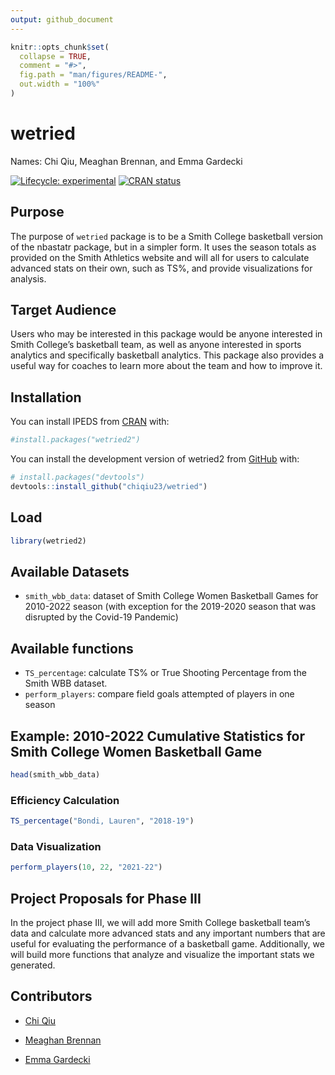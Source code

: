 ```yaml
---
output: github_document
---
```


<!-- README.md is generated from README.Rmd. Please edit that file -->

```r
knitr::opts_chunk$set(
  collapse = TRUE,
  comment = "#>",
  fig.path = "man/figures/README-",
  out.width = "100%"
)
```

# wetried

Names: Chi Qiu, Meaghan Brennan, and Emma Gardecki

<!-- badges: start -->

[![Lifecycle: experimental](https://img.shields.io/badge/lifecycle-experimental-orange.svg)](https://lifecycle.r-lib.org/articles/stages.html#experimental) [![CRAN status](https://www.r-pkg.org/badges/version/wetried2)](https://CRAN.R-project.org/package=wetried2)

<!-- badges: end -->

## Purpose

The purpose of `wetried` package is to be a Smith College basketball version of the nbastatr package, but in a simpler form. It uses the season totals as provided on the Smith Athletics website and will all for users to calculate advanced stats on their own, such as TS%, and provide visualizations for analysis.

## Target Audience

Users who may be interested in this package would be anyone interested in Smith College's basketball team, as well as anyone interested in sports analytics and specifically basketball analytics. This package also provides a useful way for coaches to learn more about the team and how to improve it.

## Installation

You can install IPEDS from [CRAN](https://cran.r-project.org/) with:

```r
#install.packages("wetried2")
```

You can install the development version of wetried2 from [GitHub](https://github.com/) with:

```r
# install.packages("devtools")
devtools::install_github("chiqiu23/wetried")
```

## Load

```r
library(wetried2) 
```

## Available Datasets

-   `smith_wbb_data`: dataset of Smith College Women Basketball Games for 2010-2022 season (with exception for the 2019-2020 season that was disrupted by the Covid-19 Pandemic)

## Available functions

-   `TS_percentage`: calculate TS% or True Shooting Percentage from the Smith WBB dataset.
-   `perform_players`: compare field goals attempted of players in one season

## Example: 2010-2022 Cumulative Statistics for Smith College Women Basketball Game

```r
head(smith_wbb_data)
```

### Efficiency Calculation

```r
TS_percentage("Bondi, Lauren", "2018-19")
```

### Data Visualization

```r
perform_players(10, 22, "2021-22")
```

## Project Proposals for Phase III

In the project phase III, we will add more Smith College basketball team's data and calculate more advanced stats and any important numbers that are useful for evaluating the performance of a basketball game. Additionally, we will build more functions that analyze and visualize the important stats we generated.

## Contributors

-   [Chi Qiu](https://github.com/chiqiu23)

-   [Meaghan Brennan](https://github.com/teenyss)

-   [Emma Gardecki](https://github.com/emmagardecki)
